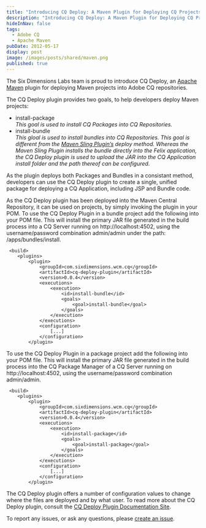 ```yaml
---
title: "Introducing CQ Deploy: A Maven Plugin for Deploying CQ Projects"
description: "Introducing CQ Deploy: A Maven Plugin for Deploying CQ Projects"
hideInNav: false
tags:
  - Adobe CQ
  - Apache Maven
pubDate: 2012-05-17
display: post
image: /images/posts/shared/maven.png
published: true
---
```


The Six Dimensions Labs team is proud to introduce CQ Deploy, an [Apache Maven](http://maven.apache.org/) plugin for deploying Maven projects into Adobe CQ repositories.

The CQ Deploy plugin provides two goals, to help developers deploy Maven projects:

* install-package  
_This goal is used to install CQ Packages into CQ Repositories._
* install-bundle  
_This gloal is used to install bundles into CQ Repositories. This goal is different from the [Maven Sling Plugin’s](http://sling.apache.org/site/sling.html) deploy method. Whereas the Maven Sling Plugin installs the bundle directly into the Felix application, the CQ Deploy plugin is used to upload the JAR into the CQ Application install folder and the path thereof can be configured._

As the plugin deploys both Packages and Bundles in a consistant method, developers can use the CQ Deploy plugin to create a single, unified package for deploying a CQ Application, including JSP and Bundle code.

As the CQ Deploy plugin has been deployed into the Maven Central Repository, it can be used on projects, by simply invoking the plugin in your POM. To use the CQ Deploy Plugin in a bundle project add the following into your POM file. This will install the primary JAR file generated in the build process into a CQ Server running on http://localhost:4502, using the username/password combination admin/admin under the path: /apps/bundles/install.

```
 <build>
    <plugins>
        <plugin>
            <groupId>com.sixdimensions.wcm.cq</groupId>
            <artifactId>cq-deploy-plugin</artifactId>
            <version>0.0.4</version>
            <executions>
                <execution>
                    <id>install-bundle</id>
                    <goals>
                        <goal>install-bundle</goal>
                    </goals>
                </execution>
            </executions>
            <configuration>
                [...]
            </configuration>
        </plugin> 

```

To use the CQ Deploy Plugin in a package project add the following into your POM file. This will install the primary JAR file generated in the build process into the CQ Package Manager of a CQ Server running on http://localhost:4502, using the username/password combination admin/admin.

```
 <build>
    <plugins>
        <plugin>
            <groupId>com.sixdimensions.wcm.cq</groupId>
            <artifactId>cq-deploy-plugin</artifactId>
            <version>0.0.4</version>
            <executions>
                <execution>
                    <id>install-package</id>
                    <goals>
                        <goal>install-package</goal>
                    </goals>
                </execution>
            </executions>
            <configuration>
                [...]
            </configuration>
        </plugin>

```

The CQ Deploy plugin offers a number of configuration values to change where the files are deployed and by what user. To read more about the CQ Deploy plugin, consult the [CQ Deploy Plugin Documentation Site](http://sixdimensions.github.com/cq-deploy-plugin/).

To report any issues, or ask any questions, please [create an issue](https://github.com/SixDimensions/cq-deploy-plugin/issues).
